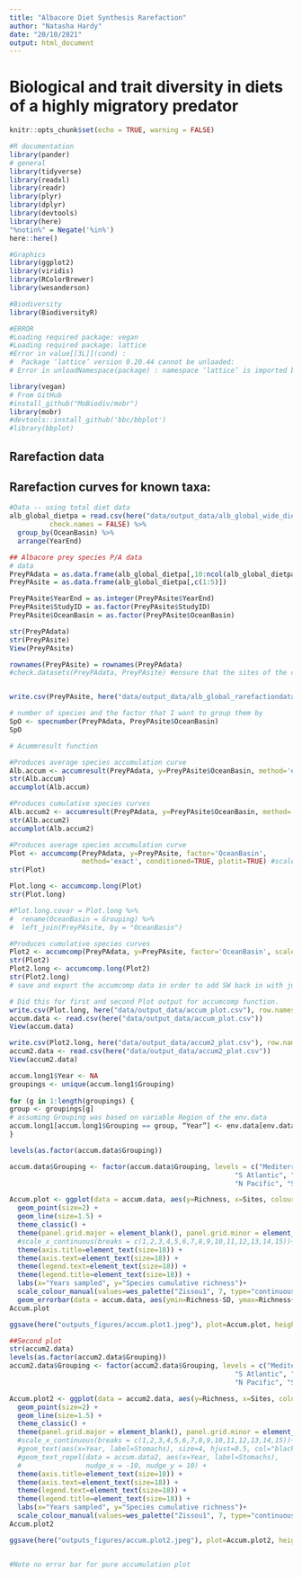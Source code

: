 ```yaml
---
title: "Albacore Diet Synthesis Rarefaction"
author: "Natasha Hardy"
date: "20/10/2021"
output: html_document
---
```


# Biological and trait diversity in diets of a highly migratory predator

```r
knitr::opts_chunk$set(echo = TRUE, warning = FALSE)
```

```r

#R documentation
library(pander)
# general
library(tidyverse)
library(readxl)
library(readr)
library(plyr)
library(dplyr)
library(devtools)
library(here)
"%notin%" = Negate('%in%')
here::here()

#Graphics
library(ggplot2)
library(viridis)
library(RColorBrewer)
library(wesanderson)

#Biodiversity
library(BiodiversityR)

#ERROR
#Loading required package: vegan
#Loading required package: lattice
#Error in value[[3L]](cond) : 
#  Package ‘lattice’ version 0.20.44 cannot be unloaded:
# Error in unloadNamespace(package) : namespace ‘lattice’ is imported by ‘ape’, ‘sp’, ‘nlme’ so cannot be unloaded

library(vegan)
# From GitHub
#install_github("MoBiodiv/mobr")
library(mobr)
#devtools::install_github('bbc/bbplot')
#library(bbplot)
```

## Rarefaction data

## Rarefaction curves for known taxa:

```r
#Data -- using total diet data
alb_global_dietpa = read.csv(here("data/output_data/alb_global_wide_dietpa.csv"), 
          check.names = FALSE) %>%
  group_by(OceanBasin) %>%
  arrange(YearEnd)

## Albacore prey species P/A data
# data
PreyPAdata = as.data.frame(alb_global_dietpa[,10:ncol(alb_global_dietpa)])
PreyPAsite = as.data.frame(alb_global_dietpa[,c(1:5)])

PreyPAsite$YearEnd = as.integer(PreyPAsite$YearEnd)
PreyPAsite$StudyID = as.factor(PreyPAsite$StudyID)
PreyPAsite$OceanBasin = as.factor(PreyPAsite$OceanBasin)

str(PreyPAdata)
str(PreyPAsite)
View(PreyPAsite)

rownames(PreyPAsite) = rownames(PreyPAdata)
#check.datasets(PreyPAdata, PreyPAsite) #ensure that the sites of the community dataset are the same sites as those from the environmental dataset --> something that is assumed to be the case for the BiodiversityR and vegan packages.


write.csv(PreyPAsite, here("data/output_data/alb_global_rarefactiondata.csv"), row.names = FALSE)

```

```r

# number of species and the factor that I want to group them by
SpO <- specnumber(PreyPAdata, PreyPAsite$OceanBasin)
SpO

# Acummresult function

#Produces average species accumulation curve
Alb.accum <- accumresult(PreyPAdata, y=PreyPAsite$OceanBasin, method='exact', conditioned=TRUE)
str(Alb.accum)
accumplot(Alb.accum)

#Produces cumulative species curves
Alb.accum2 <- accumresult(PreyPAdata, y=PreyPAsite$OceanBasin, method='collector', conditioned=TRUE)
str(Alb.accum2)
accumplot(Alb.accum2)

```

```r

#Produces average species accumulation curve
Plot <- accumcomp(PreyPAdata, y=PreyPAsite, factor='OceanBasin',
                  method='exact', conditioned=TRUE, plotit=TRUE) #scale = 'YearEnd'
str(Plot)

Plot.long <- accumcomp.long(Plot)
str(Plot.long)

```


```r
#Plot.long.covar = Plot.long %>%
#  rename(OceanBasin = Grouping) %>%
#  left_join(PreyPAsite, by = "OceanBasin")

#Produces cumulative species curves
Plot2 <- accumcomp(PreyPAdata, y=PreyPAsite, factor='OceanBasin', scale = 'YearEnd', method='collector', conditioned=TRUE, plotit=TRUE)
str(Plot2)
Plot2.long <- accumcomp.long(Plot2)
str(Plot2.long)
# save and export the accumcomp data in order to add SW back in with just the one point

# Did this for first and second Plot output for accumcomp function.
write.csv(Plot.long, here("data/output_data/accum_plot.csv"), row.names = FALSE)
accum.data <- read.csv(here("data/output_data/accum_plot.csv"))
View(accum.data)

write.csv(Plot2.long, here("data/output_data/accum2_plot.csv"), row.names = FALSE)
accum2.data <- read.csv(here("data/output_data/accum2_plot.csv"))
View(accum2.data)
```


```r

accum.long1$Year <- NA
groupings <- unique(accum.long1$Grouping)
 
for (g in 1:length(groupings) {
group <- groupings[g]
# assuming Grouping was based on variable Region of the env.data
accum.long1[accum.long1$Grouping == group, “Year”] <- env.data[env.data$Region == group, “Year”]
}

```

```r

levels(as.factor(accum.data$Grouping))

accum.data$Grouping <- factor(accum.data$Grouping, levels = c("Mediterranean", "N Atlantic",
                                                        "S Atlantic", "Indian",
                                                        "N Pacific", "S Pacific"))

Accum.plot <- ggplot(data = accum.data, aes(y=Richness, x=Sites, colour=Grouping)) +
  geom_point(size=2) +
  geom_line(size=1.5) + 
  theme_classic() +
  theme(panel.grid.major = element_blank(), panel.grid.minor = element_blank()) +
  #scale_x_continuous(breaks = c(1,2,3,4,5,6,7,8,9,10,11,12,13,14,15))+
  theme(axis.title=element_text(size=18)) +
  theme(axis.text=element_text(size=18)) +
  theme(legend.text=element_text(size=18)) +
  theme(legend.title=element_text(size=18)) +
  labs(x="Years sampled", y="Species cumulative richness")+
  scale_colour_manual(values=wes_palette("Zissou1", 7, type="continuous"), name="Ocean Basin")+
  geom_errorbar(data = accum.data, aes(ymin=Richness-SD, ymax=Richness+SD), width=.2)
Accum.plot

ggsave(here("outputs_figures/accum.plot1.jpeg"), plot=Accum.plot, height = 8, width = 12, dpi = 300)

##Second plot
str(accum2.data)
levels(as.factor(accum2.data$Grouping))
accum2.data$Grouping <- factor(accum2.data$Grouping, levels = c("Mediterranean", "N Atlantic",
                                                        "S Atlantic", "Indian",
                                                        "N Pacific", "S Pacific"))

Accum.plot2 <- ggplot(data = accum2.data, aes(y=Richness, x=Sites, colour=Grouping)) +
  geom_point(size=2) +
  geom_line(size=1.5) + 
  theme_classic() +
  theme(panel.grid.major = element_blank(), panel.grid.minor = element_blank()) +
  #scale_x_continuous(breaks = c(1,2,3,4,5,6,7,8,9,10,11,12,13,14,15))+
  #geom_text(aes(x=Year, label=Stomachs), size=4, hjust=0.5, col="black") +
  #geom_text_repel(data = accum.data2, aes(x=Year, label=Stomachs),
  #                nudge_x = -10, nudge_y = 10) +
  theme(axis.title=element_text(size=18)) +
  theme(axis.text=element_text(size=18)) +
  theme(legend.text=element_text(size=18)) +
  theme(legend.title=element_text(size=18)) +
  labs(x="Years sampled", y="Species cumulative richness")+
  scale_colour_manual(values=wes_palette("Zissou1", 7, type="continuous"), name="Ocean Basin")
Accum.plot2

ggsave(here("outputs_figures/accum.plot2.jpeg"), plot=Accum.plot2, height = 8, width = 12, dpi = 300)


#Note no error bar for pure accumulation plot

```
